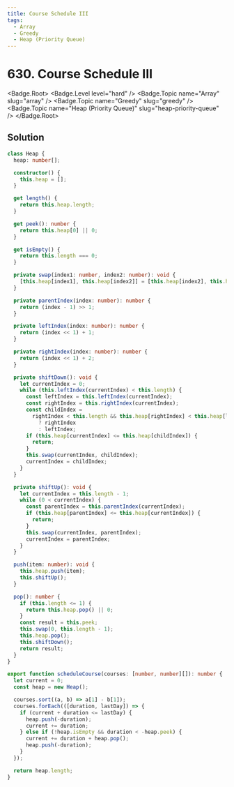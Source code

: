 ```yaml
---
title: Course Schedule III
tags:
  - Array
  - Greedy
  - Heap (Priority Queue)
---
```


# 630. Course Schedule III

<Badge.Root>
  <Badge.Level level="hard" />
  <Badge.Topic name="Array" slug="array" />
  <Badge.Topic name="Greedy" slug="greedy" />
  <Badge.Topic name="Heap (Priority Queue)" slug="heap-priority-queue" />
</Badge.Root>

## Solution

```typescript filename="solution.ts" copy
class Heap {
  heap: number[];

  constructor() {
    this.heap = [];
  }

  get length() {
    return this.heap.length;
  }

  get peek(): number {
    return this.heap[0] || 0;
  }

  get isEmpty() {
    return this.length === 0;
  }

  private swap(index1: number, index2: number): void {
    [this.heap[index1], this.heap[index2]] = [this.heap[index2], this.heap[index1]];
  }

  private parentIndex(index: number): number {
    return (index - 1) >> 1;
  }

  private leftIndex(index: number): number {
    return (index << 1) + 1;
  }

  private rightIndex(index: number): number {
    return (index << 1) + 2;
  }

  private shiftDown(): void {
    let currentIndex = 0;
    while (this.leftIndex(currentIndex) < this.length) {
      const leftIndex = this.leftIndex(currentIndex);
      const rightIndex = this.rightIndex(currentIndex);
      const childIndex =
        rightIndex < this.length && this.heap[rightIndex] < this.heap[leftIndex]
          ? rightIndex
          : leftIndex;
      if (this.heap[currentIndex] <= this.heap[childIndex]) {
        return;
      }
      this.swap(currentIndex, childIndex);
      currentIndex = childIndex;
    }
  }

  private shiftUp(): void {
    let currentIndex = this.length - 1;
    while (0 < currentIndex) {
      const parentIndex = this.parentIndex(currentIndex);
      if (this.heap[parentIndex] <= this.heap[currentIndex]) {
        return;
      }
      this.swap(currentIndex, parentIndex);
      currentIndex = parentIndex;
    }
  }

  push(item: number): void {
    this.heap.push(item);
    this.shiftUp();
  }

  pop(): number {
    if (this.length <= 1) {
      return this.heap.pop() || 0;
    }
    const result = this.peek;
    this.swap(0, this.length - 1);
    this.heap.pop();
    this.shiftDown();
    return result;
  }
}

export function scheduleCourse(courses: [number, number][]): number {
  let current = 0;
  const heap = new Heap();

  courses.sort((a, b) => a[1] - b[1]);
  courses.forEach(([duration, lastDay]) => {
    if (current + duration <= lastDay) {
      heap.push(-duration);
      current += duration;
    } else if (!heap.isEmpty && duration < -heap.peek) {
      current += duration + heap.pop();
      heap.push(-duration);
    }
  });

  return heap.length;
}
```

<ProblemLink
  codingSite="leetcode"
  href="https://leetcode.com/problems/course-schedule-iii/"
  title="Course Schedule III"
/>
